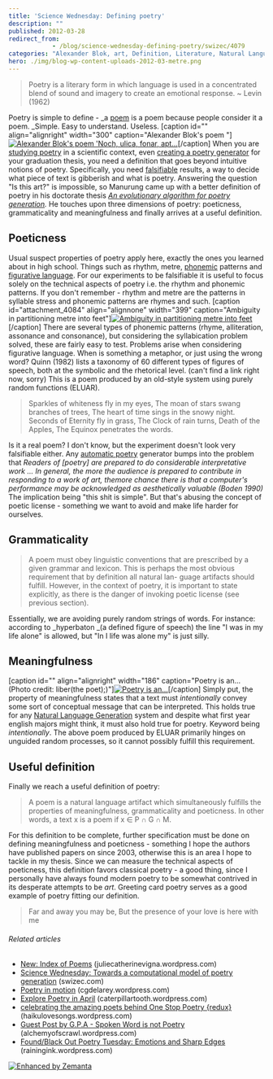 ```yaml
---
title: 'Science Wednesday: Defining poetry'
description: ""
published: 2012-03-28
redirect_from: 
            - /blog/science-wednesday-defining-poetry/swizec/4079
categories: "Alexander Blok, art, Definition, Literature, Natural Language Generation, Online Writing, Poetry, Uncategorized"
hero: ./img/blog-wp-content-uploads-2012-03-metre.png
---
```

> Poetry is a literary form in which language is used in a concentrated blend of sound and imagery to create an emotional response. ~ Levin (1962)

Poetry is simple to define - _a [poem](http://en.wikipedia.org/wiki/Poetry "Poetry") is a poem because people consider it a poem. _Simple. Easy to understand. Useless. \[caption id=&quot;&quot; align=&quot;alignright&quot; width=&quot;300&quot; caption=&quot;Alexander Blok&#x27;s poem &quot;][![Alexander Blok&#x27;s poem &#x27;Noch, ulica, fonar, apt...](http://upload.wikimedia.org/wikipedia/commons/thumb/4/48/Alexander_Blok_-_Noch%2C_ulica%2C_fonar%2C_apteka.jpg/300px-Alexander_Blok_-_Noch%2C_ulica%2C_fonar%2C_apteka.jpg "Alexander Blok&#x27;s poem &#x27;Noch, ulica, fonar, apt...")](http://commons.wikipedia.org/wiki/File:Alexander_Blok_-_Noch%2C_ulica%2C_fonar%2C_apteka.jpg)\[/caption] When you are [studying poetry](http://swizec.com/blog/science-wednesday-towards-a-computational-model-of-poetry-generation/swizec/3855) in a scientific context, even [creating a poetry generator](https://github.com/Swizec/Le-Thesis) for your graduation thesis, you need a definition that goes beyond intuitive notions of poetry. Specifically, you need [falsifiable](http://en.wikipedia.org/wiki/Falsifiability "Falsifiability") results, a way to decide what piece of text is gibberish and what is poetry. Answering the question &quot;Is this art?&quot; is impossible, so Manurung came up with a better definition of poetry in his doctorate thesis _[An evolutionary algorithm for poetry generation](http://academic.research.microsoft.com/Paper/2348039.aspx)._ He touches upon three dimensions of poetry: poeticness, grammaticality and meaningfulness and finally arrives at a useful definition.

## Poeticness

Usual suspect properties of poetry apply here, exactly the ones you learned about in high school. Things such as rhythm, metre, [phonemic](http://en.wikipedia.org/wiki/Phoneme "Phoneme") patterns and [figurative language](http://en.wikipedia.org/wiki/Literal_and_figurative_language "Literal and figurative language"). For our experiments to be falsifiable it is useful to focus solely on the technical aspects of poetry i.e. the rhythm and phonemic patterns. If you don&#x27;t remember - rhythm and metre are the patterns in syllable stress and phonemic patterns are rhymes and such. \[caption id=&quot;attachment_4084&quot; align=&quot;alignnone&quot; width=&quot;399&quot; caption=&quot;Ambiguity in partitioning metre into feet&quot;][![Ambiguity in partitioning metre into feet](http://swizec.com/blog/wp-content/uploads/2012/03/metre.png "Ambiguity in partitioning metre into feet")](./img/blog-wp-content-uploads-2012-03-metre.png)\[/caption] There are several types of phonemic patterns (rhyme, alliteration, assonance and consonance), but considering the syllabication problem solved, these are fairly easy to test. Problems arise when considering figurative language. When is something a metaphor, or just using the wrong word? Quinn (1982) lists a taxonomy of 60 different types of figures of speech, both at the symbolic and the rhetorical level. (can&#x27;t find a link right now, sorry) This is a poem produced by an old-style system using purely random functions (ELUAR).

> Sparkles of whiteness fly in my eyes, The moan of stars swang branches of trees, The heart of time sings in the snowy night. Seconds of Eternity fly in grass, The Clock of rain turns, Death of the Apples, The Equinox penetrates the words.

Is it a real poem? I don&#x27;t know, but the experiment doesn&#x27;t look very falsifiable either. Any [automatic poetry](http://en.wikipedia.org/wiki/Surrealist_techniques "Surrealist techniques") generator bumps into the problem that _Readers of \[poetry] are prepared to do considerable interpretative work ... In general, the more the audience is prepared to contribute in responding to a work of art, themore chance there is that a computer&#x27;s performance may be acknowledged as aesthetically valuable (Boden 1990)_ The implication being &quot;this shit is simple&quot;. But that&#x27;s abusing the concept of poetic license - something we want to avoid and make life harder for ourselves.

## Grammaticality

> A poem must obey linguistic conventions that are prescribed by a given grammar and lexicon. This is perhaps the most obvious requirement that by definition all natural lan- guage artifacts should fulfill. However, in the context of poetry, it is important to state explicitly, as there is the danger of invoking poetic license (see previous section).

Essentially, we are avoiding purely random strings of words. For instance: according to _hyperbaton _(a defined figure of speech) the line &quot;I was in my life alone&quot; is allowed, but &quot;In I life was alone my&quot; is just silly.

## Meaningfulness

\[caption id=&quot;&quot; align=&quot;alignright&quot; width=&quot;186&quot; caption=&quot;Poetry is an... (Photo credit: liber(the poet);)&quot;][![Poetry is an...](./img/2523-4236215697_595587b794_m.jpg "Poetry is an...")](http://www.flickr.com/photos/22179411@N06/4236215697)\[/caption] Simply put, the property of meaningfulness states that a text must _intentionally_ convey some sort of conceptual message that can be interpreted. This holds true for any [Natural Language Generation](http://en.wikipedia.org/wiki/Natural_language_generation "Natural language generation") system and despite what first year english majors might think, it must also hold true for poetry. Keyword being _intentionally_. The above poem produced by ELUAR primarily hinges on unguided random processes, so it cannot possibly fulfill this requirement.

## Useful definition

Finally we reach a useful definition of poetry:

> A poem is a natural language artifact which simultaneously fulfills the properties of meaningfulness, grammaticality and poeticness. In other words, a text x is a poem if x ∈ P ∩ G ∩ M.

For this definition to be complete, further specification must be done on defining meaningfulness and poeticness - something I hope the authors have published papers on since 2003, otherwise this is an area I hope to tackle in my thesis. Since we can measure the technical aspects of poeticness, this definition favors classical poetry - a good thing, since I personally have always found modern poetry to be somewhat contrived in its desperate attempts to be _art_. Greeting card poetry serves as a good example of poetry fitting our definition.

> Far and away you may be, But the presence of your love is here with me

###### Related articles

- [New: Index of Poems](http://juliecatherinevigna.wordpress.com/2012/03/25/new-index-of-poems/) (juliecatherinevigna.wordpress.com)
- [Science Wednesday: Towards a computational model of poetry generation](http://swizec.com/blog/science-wednesday-towards-a-computational-model-of-poetry-generation/swizec/3855) (swizec.com)
- [Poetry in motion](http://cgdelarey.wordpress.com/2012/03/27/poetry-in-motion/) (cgdelarey.wordpress.com)
- [Explore Poetry in April](http://caterpillartooth.wordpress.com/2012/03/27/explore-poetry-in-april/) (caterpillartooth.wordpress.com)
- [celebrating the amazing poets behind One Stop Poetry {redux}](http://haikulovesongs.wordpress.com/2012/03/27/celebrating-the-amazing-poets-behind-one-stop-poetry-redux/) (haikulovesongs.wordpress.com)
- [Guest Post by G.P.A - Spoken Word is not Poetry](http://alchemyofscrawl.wordpress.com/2012/03/24/guest-post-by-g-p-a-spoken-word-is-not-poetry/) (alchemyofscrawl.wordpress.com)
- [Found/Black Out Poetry Tuesday: Emotions and Sharp Edges](http://rainingink.wordpress.com/2012/03/27/foundblack-out-poetry-tuesday-2/) (rainingink.wordpress.com)

[![Enhanced by Zemanta](http://img.zemanta.com/zemified_e.png?x-id=d0ed91b7-a024-40cd-a4be-b140b8c40391)](http://www.zemanta.com/ "Enhanced by Zemanta")